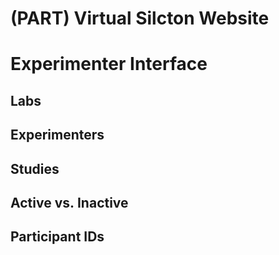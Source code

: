 # (PART) Virtual Silcton Website {-}

# Experimenter Interface

## Labs

## Experimenters

## Studies

## Active vs. Inactive

## Participant IDs
